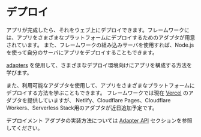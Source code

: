 # デプロイ

アプリが完成したら、それをウェブ上にデプロイできます。フレームワークには、アプリをさまざまなプラットフォームにデプロイするためのアダプタが用意されています。 また、フレームワークの組み込みサーバを使用すれば、Node.jsを使って自分のサーバにアプリをデプロイすることもできます。

[adapters](/deploy/adapters) を使用して、さまざまなデプロイ環境向けにアプリを構成する方法を学びます。

また、利用可能なアダプタを使用して、アプリをさまざまなプラットフォームにデプロイする方法を学ぶこともできます。 フレームワークでは現在 [Vercel](/deploy/vercel) のアダプタを提供していますが、 Netlify、Cloudflare Pages、Cloudflare Workers、Serverless Stack用のアダプタが近日追加予定です。

デプロイメント アダプタの実装方法については [Adapter API](/deploy/api) セクションを参照してください。
